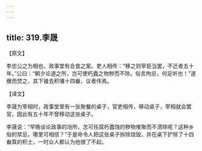 ```yaml
---
---
---
```

title: 319.李晟
---



【原文】

李忠公之为相也，政事堂有会食之案。吏人相传：“移之则宰臣当罢，不迁者五十年。”公曰：“朝夕论道之所，岂可使朽蠹之物秽而不除。俗言拘忌，何足听也！”遂撤而焚之，其下锥去积壤十四畚，议者伟焉。

【译文】

李晟为宰相时，政事堂里有一张聚餐的桌子，官吏相传，移动桌子，宰相就会罢官，因此有五十年不曾移动这张桌子。

李晟说：“早晚谈论政事的场所，怎可任腐朽蠹蚀的秽物堆聚而不清除呢？这种乡俗的禁忌，哪里可相信？”于是命令人把这张桌子拆除烧毁，并在桌下铲除了十四畚箕的积土，一时众人都认为他很了不起。